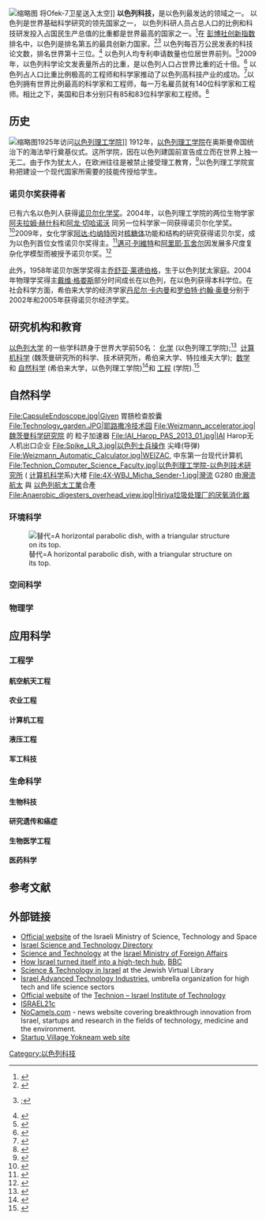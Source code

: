 [[File:Shavit_Ofek7a.jpg|缩略图]] 将Ofek-7卫星送入太空]]
'''以色列科技，'''是以色列最发达的领域之一。 以色列是世界基础科学研究的领先国家之一， 以色列科研人员占总人口的比例和科技研发投入占国民生产总值的比重都是世界最高的国家之一。<ref>{{Cite web|url=http://www.investinisrael.gov.il/NR/rdonlyres/D8B76E12-BC96-436A-9CA5-B53D9B8060E1/0/IsraelWhereBreakthroughsHappen.pdf|title=Invest in Israel – Where Breakthroughs Happen|accessdate=14 October 2012|date=4 December 2011|work=Investment Promotion Center|publisher=Industry, Trade and Labor Ministry|archive-date=2016-03-03|archive-url=https://web.archive.org/web/20160303232155/http://www.investinisrael.gov.il/NR/rdonlyres/D8B76E12-BC96-436A-9CA5-B53D9B8060E1/0/IsraelWhereBreakthroughsHappen.pdf|dead-url=no}}</ref>在 [[彭博新聞社|彭博社创新指数]]排名中，以色列是排名第五的最具创新力国家。<ref>{{Cite news|url=http://www.bloomberg.com/graphics/2015-innovative-countries/|title=The Bloomberg Innovation Index|work=Bloomberg|accessdate=2017-03-03|archive-date=2017-02-25|archive-url=https://web.archive.org/web/20170225092153/https://www.bloomberg.com/graphics/2015-innovative-countries/|dead-url=no}}</ref><ref>{{Cite web|url=http://nocamels.com/2015/02/bloomberg-innovation-index-israel/|title=Bloomberg: Israel Is World’s 5th Most Innovative Country, Ahead Of US, UK|accessdate=29 October 2016|date=4 February 2015|last=David Shamah|publisher=No Camels|archive-date=2017-01-23|archive-url=https://web.archive.org/web/20170123114928/http://nocamels.com/2015/02/bloomberg-innovation-index-israel/|dead-url=no}}; </ref> 以色列每百万公民发表的科技论文数，排名世界第十三位。<ref>{{Cite news|url=http://www.haaretz.com/news/national/.premium-1.544767|title=Israel's scientific fall from grace|last=Skop|first=Yarden|date=2 September 2013|work=Haaretz|accessdate=15 January 2015|archive-date=2015-04-02|archive-url=https://web.archive.org/web/20150402101003/http://www.haaretz.com/news/national/.premium-1.544767|dead-url=no}}</ref> 以色列人均专利申请数量也位居世界前列。<ref>{{Cite web|url=http://www.huffingtonpost.com/rabbi-steven-carr-reuben-phd/imagine-a-world-without-i_1_b_5706935.html|title=Imagine a World Without Israel - Part 2|accessdate=29 October 2016|date=24 October 2014|last=Karr, Steven|publisher=Huffington Post|archive-date=2017-02-18|archive-url=https://web.archive.org/web/20170218022504/http://www.huffingtonpost.com/rabbi-steven-carr-reuben-phd/imagine-a-world-without-i_1_b_5706935.html|dead-url=no}}</ref>2009年，以色列科学论文发表量所占的比重，是以色列人口占世界比重的近十倍。<ref>{{Cite news|url=http://www.haaretz.com/print-edition/news/israel-ranks-fourth-in-the-world-in-scientific-activity-study-finds-1.4034|title=Israel ranks fourth in the world in scientific activity, study finds|last=Ilani|first=Ofri|date=17 November 2009|work=Haaretz|accessdate=14 October 2012|archive-date=2015-09-24|archive-url=https://web.archive.org/web/20150924223602/http://www.haaretz.com/print-edition/news/israel-ranks-fourth-in-the-world-in-scientific-activity-study-finds-1.4034|dead-url=no}}</ref> 以色列占人口比重比例极高的工程师和科学家推动了以色列高科技产业的成功。<ref name="Business Opportunities By Sector">{{Cite web|url=http://embassies.gov.il/san-francisco/AboutIsrael/Economy/Pages/Business-Opportunities-By-Sector.aspx|title=Business Opportunities By Sector|accessdate=11 November 2014|publisher=Israeli Embassy|archive-date=2017-02-24|archive-url=https://web.archive.org/web/20170224123309/http://embassies.gov.il/san-francisco/AboutIsrael/Economy/Pages/Business-Opportunities-By-Sector.aspx|dead-url=no}}</ref>以色列拥有世界比例最高的科学家和工程师，每一万名雇员就有140位科学家和工程师。相比之下，美国和日本分别只有85和83位科学家和工程师。<ref>{{Cite web|url=http://sun.inc.hse.ru/sites/default/files/Shteinbuk.pdf|title=R&D and Innovation as a Growth Engine|accessdate=11 May 2013|date=22 July 2011|last=Shteinbuk|first=Eduard|publisher=National Research University – Higher School of Economics|archive-date=2019-08-08|archive-url=https://web.archive.org/web/20190808102137/http://sun.inc.hse.ru/sites/default/files/Shteinbuk.pdf|dead-url=no}}</ref>

== 历史 ==
[[File:Einstein_technion.jpg|缩略图]]1925年访问[[以色列理工学院|以色列理工学院]]]]
1912年，[[以色列理工学院|以色列理工学院]]在奥斯曼帝国统治下的海法举行奠基仪式。这所学院，因在以色列建国前宣告成立而在世界上独一无二。由于作为犹太人，在欧洲往往是被禁止接受理工教育，<ref>{{Cite web|url=http://pard.technion.ac.il/history/history.html|title=Technion History|accessdate=11 October 2012|publisher=Technion – Israel Institute of Technology|archive-date=2009-01-31|archive-url=https://web.archive.org/web/20090131085605/http://pard.technion.ac.il/history/History.html|dead-url=yes}}</ref>以色列理工学院宣称把建设一个现代国家所需要的技能传授给学生。

=== 诺贝尔奖获得者 ===
已有六名以色列人获得[[诺贝尔化学奖|诺贝尔化学奖]]。2004年，以色列理工学院的两位生物学家[[阿夫拉姆·赫什科|阿夫拉姆·赫什科]]和[[阿龙·切哈诺沃|阿龙·切哈诺沃]]
同另一位科学家一同获得诺贝尔化学奖。<ref>{{Cite web|url=http://nobelprize.org/nobel_prizes/chemistry/laureates/2004/index.html|title=The Nobel Prize in Chemistry 2004|accessdate=2011-10-05|publisher=Nobelprize.org|archive-date=2008-10-19|archive-url=https://web.archive.org/web/20081019180737/http://nobelprize.org/nobel_prizes/chemistry/laureates/2004/index.html|dead-url=no}}</ref>2009年，女化学家[[阿达·约纳特|阿达·约纳特]]因对[[核糖体|核糖体]]功能和结构的研究获得诺贝尔奖，成为以色列首位女性诺贝尔奖得主。<ref name="JPost1019">{{Cite news|url=http://www.jpost.com/Home/Article.aspx?id=156872|title=Nobel Prize Winner 'Happy, Shocked'|last=Lappin|first=Yaakov|date=2009-10-07|publisher=Jerusalem Post|accessdate=2009-10-07|archive-date=2018-12-25|archive-url=https://web.archive.org/web/20181225211210/https://www.jpost.com/Israel-News?id=156872|dead-url=no}}</ref>[[邁可·列維特|邁可·列維特]]和[[阿里耶·瓦舍尔|阿里耶·瓦舍尔]]因发展多尺度复杂化学模型而被授予诺贝尔奖。<ref>{{Cite web|url=http://www.nobelprize.org/nobel_prizes/chemistry/laureates/2013/index.html|title=The Nobel Prize in Chemistry 2013|accessdate=2017-03-03|archive-date=2017-02-25|archive-url=https://web.archive.org/web/20170225125815/http://www.nobelprize.org/nobel_prizes/chemistry/laureates/2013/index.html|dead-url=no}}</ref>

此外，1958年诺贝尔医学奖得主[[乔舒亚·莱德伯格|乔舒亚·莱德伯格]]，生于以色列犹太家庭。2004年物理学奖得主[[戴维·格娄斯|戴维·格娄斯]]部分时间成长在以色列，在以色列获得本科学位。在社会科学方面，希伯来大学的经济学家[[丹尼尔·卡内曼|丹尼尔·卡内曼]]和[[罗伯特·约翰·奥曼|罗伯特·约翰·奥曼]]分别于2002年和2005年获得诺贝尔经济学奖。

== 研究机构和教育 ==

[[以色列大学列表|以色列大学]] 的一些学科跻身于世界大学前50名： [[化學|化学]] (以色列理工学院);<ref>{{Cite web|url=http://www.shanghairanking.com/SubjectChemistry2012.html|title=Academic Ranking of World Universities in Chemistry|accessdate=14 October 2012|year=2012|work=Academic Ranking of World Universities|publisher=Shanghai Jiao Tong University|archive-date=2017-02-23|archive-url=https://web.archive.org/web/20170223232821/http://www.shanghairanking.com/SubjectChemistry2012.html|dead-url=no}}</ref>  [[计算机科学|计算机科学]] (魏茨曼研究所的科学、技术研究所，希伯来大学、特拉维夫大学);  [[数学|数学]] 和 [[自然科学|自然科学]] (希伯来大学，以色列理工学院)<ref>{{Cite web|url=http://www.shanghairanking.com/FieldSCI2012.html|title=Academic Ranking of World Universities in Natural Sciences and Mathematics|accessdate=14 October 2012|year=2012|work=Academic Ranking of World Universities|publisher=Shanghai Jiao Tong University|archive-date=2017-03-22|archive-url=https://web.archive.org/web/20170322091540/http://www.shanghairanking.com/FieldSCI2012.html|dead-url=no}}</ref>和 [[工程学|工程]] (学院).<ref>{{Cite web|url=http://www.shanghairanking.com/FieldENG2012.html|title=Academic Ranking of World Universities in Engineering/Technology and Computer Sciences|accessdate=14 October 2012|year=2012|work=Academic Ranking of World Universities|publisher=Shanghai Jiao Tong University|archive-date=2017-03-29|archive-url=https://web.archive.org/web/20170329222909/http://www.shanghairanking.com/FieldENG2012.html|dead-url=no}}</ref>
== 自然科学 ==
<gallery>
File:CapsuleEndoscope.jpg|Given 胃肠检查胶囊
File:Technology_garden.JPG|耶路撒冷技术园
File:Weizmann_accelerator.jpg|[[魏茨曼科學研究學院|魏茨曼科学研究院]] 的 粒子加速器
File:IAI_Harop_PAS_2013_01.jpg|IAI Harop无人机出口企业
File:Spike_LR_3.jpg|以色列士兵操作 尖峰(导弹)
File:Weizmann_Automatic_Calculator.jpg|WEIZAC, 中东第一台现代计算机
File:Technion_Computer_Science_Faculty.jpg|[[以色列理工学院|以色列理工学院-以色列技术研究所]] ( [[计算机科学|计算机科学]]系)大楼
File:4X-WBJ_Micha_Sender-1.jpg|灣流 G280 由[[灣流航太|灣流航太]] 與 [[以色列航太工業|以色列航太工業]]合產
File:Anaerobic_digesters_overhead_view.jpg|Hiriya垃圾处理厂的厌氧消化器
</gallery>
=== 环境科学 ===
[[File:Solar_dish_at_Ben-Gurion_National_Solar_Energy_Center_in_Israel.jpg|替代=A horizontal parabolic dish, with a triangular structure on its top.]]

=== 空间科学 ===

=== 物理学 ===

== 应用科学 ==

=== 工程学 ===

==== 航空航天工程 ====

==== 农业工程 ====

==== 计算机工程 ====

==== 液压工程 ====

==== 军工科技 ====

=== 生命科学 ===

==== 生物科技 ====

==== 研究遗传和癌症 ====

==== 生物医学工程 ====

==== 医药科学 ====

== 参考文献 ==
{{Reflist|30em}}

== 外部链接 ==
* [http://most.gov.il/English/Pages/default.aspx Official website]{{Wayback|url=http://most.gov.il/English/Pages/default.aspx |date=20161228065136 }} of the Israeli Ministry of Science, Technology and Space
* [https://www.science.co.il/ Israel Science and Technology Directory]{{Wayback|url=https://www.science.co.il/ |date=20170820160330 }}
* [http://mfa.gov.il/MFA/AboutIsrael/Science/Pages/SCIENCE%20AND%20TECHNOLOGY.aspx Science and Technology]{{Wayback|url=http://mfa.gov.il/MFA/AboutIsrael/Science/Pages/SCIENCE%20AND%20TECHNOLOGY.aspx |date=20170504102715 }} at the [[以色列外交部|Israel Ministry of Foreign Affairs]]
* [http://www.bbc.co.uk/news/business-15797257 How Israel turned itself into a high-tech hub]{{Wayback|url=http://www.bbc.co.uk/news/business-15797257 |date=20170408064935 }}, [[英国广播公司|BBC]]
* [https://www.jewishvirtuallibrary.org/jsource/Economy/techtoc.html Science & Technology in Israel]{{Wayback|url=https://www.jewishvirtuallibrary.org/jsource/Economy/techtoc.html |date=20161223132642 }} at the Jewish Virtual Library
* [http://www.iati.co.il/ Israel Advanced Technology Industries]{{Wayback|url=http://www.iati.co.il/ |date=20170223075735 }}, umbrella organization for high tech and life science sectors
* [https://web.archive.org/web/20110924170332/http://www1.technion.ac.il/en Official website] of the [[以色列理工学院|Technion – Israel Institute of Technology]]
* [http://www.israel21c.org/ ISRAEL21c]{{Wayback|url=http://www.israel21c.org/ |date=20120229170256 }}
* [http://nocamels.com NoCamels.com]{{Wayback|url=http://nocamels.com/ |date=20170202160757 }} - news website covering breakthrough innovation from Israel, startups and research in the fields of technology, medicine and the environment.
* [http://www.startupvillageyokneam.org Startup Village Yokneam web site]{{Wayback|url=http://www.startupvillageyokneam.org/ |date=20151129082458 }}
{{亚洲题目|科技}}


[[Category:以色列科技|Category:以色列科技]]